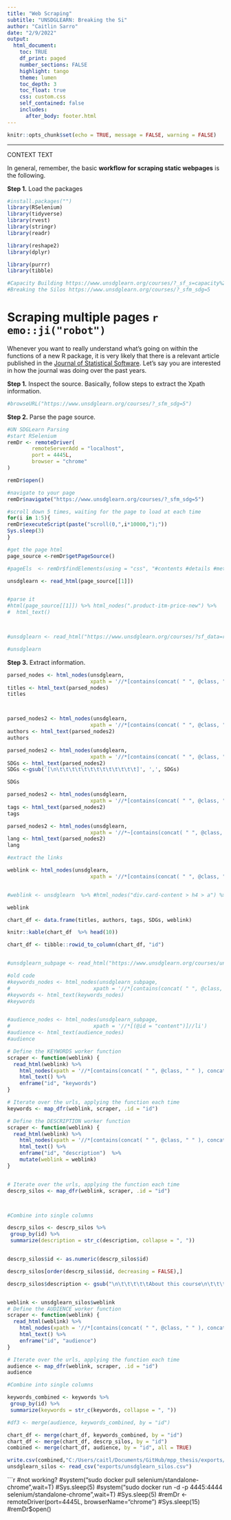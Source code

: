 ```yaml
---
title: "Web Scraping"
subtitle: "UNSDGLEARN: Breaking the Si"
author: "Caitlin Sarro"
date: "2/9/2022"
output: 
  html_document:
    toc: TRUE
    df_print: paged
    number_sections: FALSE
    highlight: tango
    theme: lumen
    toc_depth: 3
    toc_float: true
    css: custom.css 
    self_contained: false
    includes:
      after_body: footer.html
---
```


```r
knitr::opts_chunk$set(echo = TRUE, message = FALSE, warning = FALSE)
```
***
CONTEXT TEXT

In general, remember, the basic **workflow for scraping static webpages** is the following.

**Step 1.** Load the packages

```r
#install.packages("")
library(RSelenium)
library(tidyverse)
library(rvest)
library(stringr)
library(readr)

library(reshape2)
library(dplyr)

library(purrr)
library(tibble)
```



```r
#Capacity Building https://www.unsdglearn.org/courses/?_sf_s=capacity%20building
#Breaking the Silos https://www.unsdglearn.org/courses/?_sfm_sdg=5


```

# Scraping multiple pages `r emo::ji("robot")`

Whenever you want to really understand what's going on within the functions of a new R package, it is very likely that there is a relevant article published in the [Journal of Statistical Software](https://www.jstatsoft.org/index). Let's say you are interested in how the journal was doing over the past years.

**Step 1.** Inspect the source. Basically, follow steps to extract the Xpath information.
```r
#browseURL("https://www.unsdglearn.org/courses/?_sfm_sdg=5")
```

**Step 2.** Parse the page source.

```r
#UN SDGLearn Parsing 
#start RSelenium
remDr <- remoteDriver(
        remoteServerAdd = "localhost",
        port = 4445L,
        browser = "chrome"
)

remDr$open()

#navigate to your page
remDr$navigate("https://www.unsdglearn.org/courses/?_sfm_sdg=5")

#scroll down 5 times, waiting for the page to load at each time
for(i in 1:5){      
remDr$executeScript(paste("scroll(0,",i*10000,");"))
Sys.sleep(3)    
}

#get the page html
page_source <-remDr$getPageSource()

#pageEls  <- remDr$findElements(using = "css", "#contents #details #meta")

unsdglearn <- read_html(page_source[[1]])


#parse it
#html(page_source[[1]]) %>% html_nodes(".product-itm-price-new") %>%
#  html_text()



#unsdglearn <- read_html("https://www.unsdglearn.org/courses/?sf_data=results&_sf_s=capacity%20building&sf_paged=2")

#unsdglearn
```


**Step 3.** Extract information.

```r
parsed_nodes <- html_nodes(unsdglearn, 
                           xpath = '//*[contains(concat( " ", @class, " " ), concat( " ", "card-title-course", " " ))]//a')
titles <- html_text(parsed_nodes)
titles



parsed_nodes2 <- html_nodes(unsdglearn, 
                           xpath = '//*[contains(concat( " ", @class, " " ), concat( " ", "card-institutions", " " ))]//span')
authors <- html_text(parsed_nodes2)
authors

parsed_nodes2 <- html_nodes(unsdglearn, 
                           xpath = '//*[contains(concat( " ", @class, " " ), concat( " ", "card-tags-row", " " )) and (((count(preceding-sibling::*) + 1) = 1) and parent::*)]')
SDGs <- html_text(parsed_nodes2)
SDGs <-gsub('[\n\t\t\t\t\t\t\t\t\t\t\t\t\t]', ',', SDGs)

SDGs
```

```r
parsed_nodes2 <- html_nodes(unsdglearn, 
                           xpath = '//*[contains(concat( " ", @class, " " ), concat( " ", "card-tags-row", " " )) and (((count(preceding-sibling::*) + 1) = 2) and parent::*)]')
tags <- html_text(parsed_nodes2)
tags

parsed_nodes2 <- html_nodes(unsdglearn, 
                           xpath = '//*~[contains(concat( " ", @class, " " ), concat( " ", "card-tags-row", " " ))]')
lang <- html_text(parsed_nodes2)
lang

```

```r
#extract the links

weblink <- html_nodes(unsdglearn, 
                           xpath = '//*[contains(concat( " ", @class, " " ), concat( " ", "card-title-course", " " ))]//a') %>% html_attr("href")


#weblink <- unsdglearn  %>% #html_nodes("div.card-content > h4 > a") %>% #html_attr("href")

weblink

```


```r
chart_df <- data.frame(titles, authors, tags, SDGs, weblink)

knitr::kable(chart_df  %>% head(10))

chart_df <- tibble::rowid_to_column(chart_df, "id")



```



```r

#unsdglearn_subpage <- read_html("https://www.unsdglearn.org/courses/unido-industrial-analytics-platform-iap/")
```

```r
#old code
#keywords_nodes <- html_nodes(unsdglearn_subpage, 
#                           xpath = '//*[contains(concat( " ", @class, " " ), concat( " ", #"keyword", " " ))]')
#keywords <- html_text(keywords_nodes)
#keywords


#audience_nodes <- html_nodes(unsdglearn_subpage, 
#                           xpath = '//*[(@id = "content")]//li')
#audience <- html_text(audience_nodes)
#audience


```


```r

# Define the KEYWORDS worker function
scraper <- function(weblink) {
  read_html(weblink) %>% 
    html_nodes(xpath = '//*[contains(concat( " ", @class, " " ), concat( " ", "keyword", " " ))]') %>% 
    html_text() %>% 
    enframe("id", "keywords")
}

# Iterate over the urls, applying the function each time
keywords <- map_dfr(weblink, scraper, .id = "id")

```


```r
# Define the DESCRIPTION worker function
scraper <- function(weblink) {
  read_html(weblink) %>% 
    html_nodes(xpath = '//*[contains(concat( " ", @class, " " ), concat( " ", "resource-contentblock", " " ))]//*[contains(concat( " ", @class, " " ), concat( " ", "wrapper", " " ))] | //*[contains(concat( " ", @class, " " ), concat( " ", "resource-contentblock", " " ))]//p') %>% 
    html_text() %>% 
    enframe("id", "description")  %>%
    mutate(weblink = weblink) 
}


# Iterate over the urls, applying the function each time
descrp_silos <- map_dfr(weblink, scraper, .id = "id")



#Combine into single columns

descrp_silos <- descrp_silos %>%
 group_by(id) %>%
 summarize(description = str_c(description, collapse = ", "))


descrp_silos$id <- as.numeric(descrp_silos$id)

descrp_silos[order(descrp_silos$id, decreasing = FALSE),] 

descrp_silos$description <- gsub("\n\t\t\t\t\tAbout this course\n\t\t\t\t\t", "", descrp_silos$description)



```

```r
weblink <- unsdglearn_silos$weblink
# Define the AUDIENCE worker function
scraper <- function(weblink) {
  read_html(weblink) %>% 
    html_nodes(xpath = '//*[contains(concat( " ", @class, " " ), concat( " ", "resource-contentblock", " " )) and (((count(preceding-sibling::*) + 1) = 3) and parent::*)]//*[contains(concat( " ", @class, " " ), concat( " ", "wrapper", " " ))]') %>% 
    html_text() %>% 
    enframe("id", "audience")
}

# Iterate over the urls, applying the function each time
audience <- map_dfr(weblink, scraper, .id = "id")
audience


```


```r

#Combine into single columns

keywords_combined <- keywords %>%
 group_by(id) %>%
 summarize(keywords = str_c(keywords, collapse = ", "))

#df3 <- merge(audience, keywords_combined, by = "id")

chart_df <- merge(chart_df, keywords_combined, by = "id")
chart_df <- merge(chart_df, descrp_silos, by = "id")
combined <- merge(chart_df, audience, by = "id", all = TRUE)

write.csv(combined,"C:/Users/caitl/Documents/GitHub/mpp_thesis/exports/unsdglearn_silos.csv", row.names = TRUE)
unsdglearn_silos <- read_csv("exports/unsdglearn_silos.csv")


```

```r
#not working?
#system("sudo docker pull selenium/standalone-chrome",wait=T)
#Sys.sleep(5)
#system("sudo docker run -d -p 4445:4444 selenium/standalone-chrome",wait=T)
#Sys.sleep(5)
#remDr <- remoteDriver(port=4445L, browserName="chrome")
#Sys.sleep(15)
#remDr$open()

